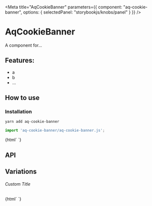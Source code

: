 

<Meta 
  title="AqCookieBanner"
  parameters={{
    component: "aq-cookie-banner",
    options: { selectedPanel: "storybookjs/knobs/panel" }
  }}
/>

# AqCookieBanner

A component for...

## Features:

- a
- b
- ...

## How to use

### Installation

```bash
yarn add aq-cookie-banner
```

```js
import 'aq-cookie-banner/aq-cookie-banner.js';
```

<Preview withToolbar>
  <Story name="Simple">
    {html`
      <aq-cookie-banner></aq-cookie-banner>
    `}
  </Story>
</Preview>

## API

<Props of="aq-cookie-banner" />

## Variations

###### Custom Title

<Story name="Custom Title">
  {html`
    <aq-cookie-banner .title=${'Hello World'}></aq-cookie-banner>
  `}
</Story>
